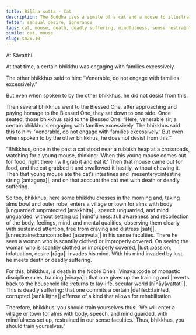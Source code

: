```yaml
---
title: Biḷāra sutta - Cat
description: The Buddha uses a simile of a cat and a mouse to illustrate how not setting up mindfulness and being unrestrained in the sense faculties can lead to death or deadly suffering.
fetter: sensual desire, ignorance
tags: cat, mouse, death, deadly suffering, mindfulness, sense restraint, vinaya, training, sn, sn12-21, sn20
simile: cat, mouse
slug: sn20.10
---
```


At Sāvatthi.

At that time, a certain bhikkhu was engaging with families excessively.

The other bhikkhus said to him: “Venerable, do not engage with families excessively.”

But even when spoken to by the other bhikkhus, he did not desist from this.

Then several bhikkhus went to the Blessed One, after approaching and paying homage to the Blessed One, they sat down to one side. Once seated, those bhikkhus said to the Blessed One: “Here, venerable sir, a certain bhikkhu is engaging with families excessively. The bhikkhus said this to him: ‘Venerable, do not engage with families excessively.’ But even when spoken to by the other bhikkhus, he does not desist from this.”

“Bhikkhus, once in the past a cat stood near a rubbish heap at a crossroads, watching for a young mouse, thinking: ‘When this young mouse comes out for food, right there I will grab it and eat it.’ Then that mouse came out for food, and the cat grabbed it and swallowed it hastily, without chewing it. Then that young mouse ate the cat’s intestines and |mesentery::intestine string [antaguṇa]|, and on that account the cat met with death or deadly suffering.

So too, bhikkhus, here some bhikkhu dresses in the morning and, taking alms bowl and outer robe, enters a village or town for alms with body |unguarded::unprotected [arakkhita]|, speech unguarded, and mind unguarded, without setting up |mindfulness::full awareness and recollection of the body, feelings, mind, and mental qualities, observing them clearly with sustained attention, free from craving and distress [sati]|, |unrestrained::uncontrolled [asaṃvuta]| in his sense faculties. There he sees a woman who is scantily clothed or improperly covered. On seeing the woman who is scantily clothed or improperly covered, |lust::passion, infatuation, desire [rāga]| invades his mind. With his mind invaded by lust, he meets death or deadly suffering.

For this, bhikkhus, is death in the Noble One’s |Vinaya::code of monastic discipline rules, training [vinaya]|: that one gives up the training and |reverts back to the household life::returns to lay-life, secular world [hīnāyāvattati]|. This is deadly suffering: that one commits a certain |defiled::tainted, corrupted [saṅkiliṭṭha]| offense of a kind that allows for rehabilitation.

Therefore, bhikkhus, you should train yourselves thus: ‘We will enter a village or town for alms with body, speech, and mind guarded, with mindfulness set up, restrained in our sense faculties.’ Thus, bhikkhus, you should train yourselves.”